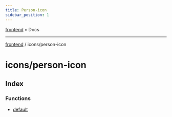 ```yaml
---
title: Person-icon
sidebar_position: 1
---
```


[frontend](./person-icon/../..) • Docs

***

[frontend](./person-icon/../..) / icons/person-icon

# icons/person-icon

## Index

### Functions

- [default](./person-icon/functions/default)
